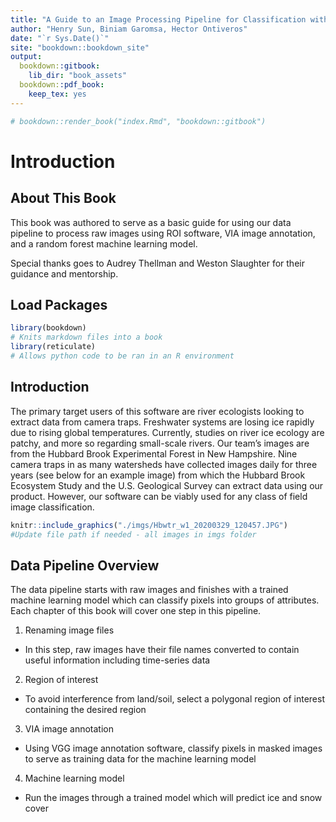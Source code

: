 ```yaml
---
title: "A Guide to an Image Processing Pipeline for Classification with Machine Learning"
author: "Henry Sun, Biniam Garomsa, Hector Ontiveros"
date: "`r Sys.Date()`"
site: "bookdown::bookdown_site"
output:
  bookdown::gitbook:
    lib_dir: "book_assets"
  bookdown::pdf_book:
    keep_tex: yes
---
```


```r
# bookdown::render_book("index.Rmd", "bookdown::gitbook")
```

# Introduction

## About This Book

This book was authored to serve as a basic guide for using our data pipeline to
process raw images using ROI software, VIA image annotation, and a random forest machine
learning model.

Special thanks goes to Audrey Thellman and Weston Slaughter for their guidance and
mentorship.  


## Load Packages

```r
library(bookdown) 
# Knits markdown files into a book
library(reticulate)
# Allows python code to be ran in an R environment
```


## Introduction 

The primary target users of this software are river ecologists looking to extract data from camera traps. Freshwater systems are losing ice rapidly due to rising global temperatures. Currently, studies on river ice ecology are patchy, and more so regarding small-scale rivers. Our team's images are from the Hubbard Brook Experimental Forest in New Hampshire. Nine camera traps in as many watersheds have collected images daily for three years (see below for an example image) from which the Hubbard Brook Ecosystem Study and the U.S. Geological Survey can extract data using our product. However, our software can be viably used for any class of field image classification.


```r
knitr::include_graphics("./imgs/Hbwtr_w1_20200329_120457.JPG")
#Update file path if needed - all images in imgs folder

```


## Data Pipeline Overview

The data pipeline starts with raw images and finishes with a trained machine learning model
which can classify pixels into groups of attributes. Each chapter of this book will
cover one step in this pipeline.

1. Renaming image files
* In this step, raw images have their file names converted to contain useful information
including time-series data
2. Region of interest
* To avoid interference from land/soil, select a polygonal region of interest containing
the desired region 
3. VIA image annotation
* Using VGG image annotation software, classify pixels in masked images to serve as
training data for the machine learning model
4. Machine learning model
* Run the images through a trained model which will predict ice and snow cover


